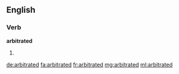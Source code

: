 ==English==

===Verb===
'''arbitrated'''

# {{en-past of|arbitrate}}

[[de:arbitrated]]
[[fa:arbitrated]]
[[fr:arbitrated]]
[[mg:arbitrated]]
[[ml:arbitrated]]